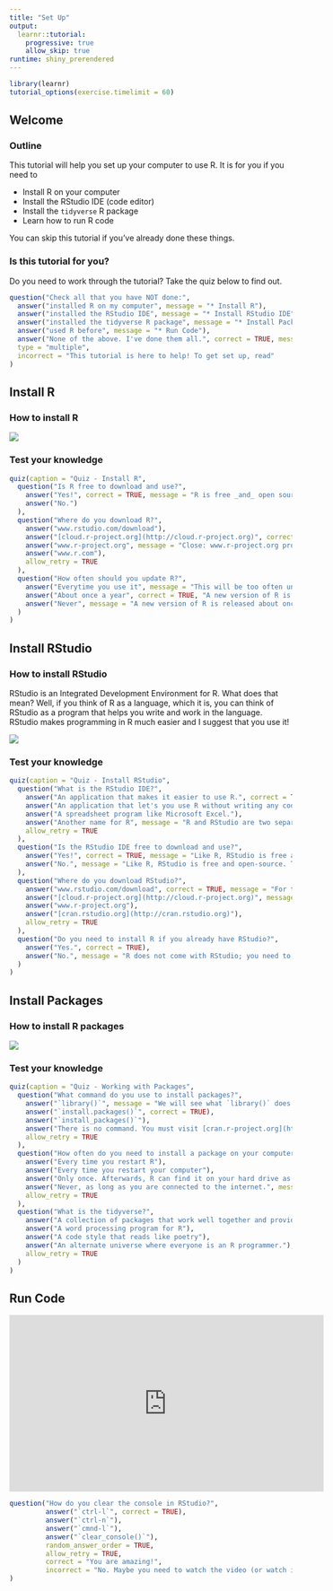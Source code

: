 ```yaml
---
title: "Set Up"
output: 
  learnr::tutorial:
    progressive: true
    allow_skip: true
runtime: shiny_prerendered
---
```


```r
library(learnr)
tutorial_options(exercise.timelimit = 60)
```

## Welcome

### Outline

This tutorial will help you set up your computer to use R. It is for you if you need to

* Install R on your computer
* Install the RStudio IDE (code editor)
* Install the `tidyverse` R package
* Learn how to run R code

You can skip this tutorial if you've already done these things.

### Is this tutorial for you?

Do you need to work through the tutorial? Take the quiz below to find out.


```r
question("Check all that you have NOT done:",
  answer("installed R on my computer", message = "* Install R"),
  answer("installed the RStudio IDE", message = "* Install RStudio IDE"),
  answer("installed the tidyverse R package", message = "* Install Packages"),
  answer("used R before", message = "* Run Code"),
  answer("None of the above. I've done them all.", correct = TRUE, message = "You can skip this tutorial!"),
  type = "multiple",
  incorrect = "This tutorial is here to help! To get set up, read"
)
```

## Install R

### How to install R

![](https://vimeo.com/203516510)

### Test your knowledge

```r
quiz(caption = "Quiz - Install R",
  question("Is R free to download and use?",
    answer("Yes!", correct = TRUE, message = "R is free _and_ open source, which means that anyone can read, use, and copy the source code of the R language."),
    answer("No.")
  ),
  question("Where do you download R?",
    answer("www.rstudio.com/download"),
    answer("[cloud.r-project.org](http://cloud.r-project.org)", correct = TRUE, message = "You can also download R from [cran.r-project.org](http://cran.r-project.org)"),
    answer("www.r-project.org", message = "Close: www.r-project.org provides a link to one the websites above."),
    answer("www.r.com"),
    allow_retry = TRUE
  ),
  question("How often should you update R?",
    answer("Everytime you use it", message = "This will be too often unless you use R very rarely!"),
    answer("About once a year", correct = TRUE, "A new version of R is released about once a year. Update sooner if you encounter a bug that you cannot explain."),
    answer("Never", message = "A new version of R is released about once a year. I'll assume that you are using the newest version of R, which will be the fastest version with the fewest unexpected behaviors." )
  )
)
```

## Install RStudio

### How to install RStudio

RStudio is an Integrated Development Environment for R. What does that mean? Well, if you think of R as a language, which it is, you can think of RStudio as a program that helps you write and work in the language. RStudio makes programming in R much easier and I suggest that you use it!

![](https://vimeo.com/203516968)

### Test your knowledge

```r
quiz(caption = "Quiz - Install RStudio",
  question("What is the RStudio IDE?",
    answer("An application that makes it easier to use R.", correct = TRUE, message = "RStudio organizes your workspace and makes it easier to write, use, debug, and save R code. I highly recommend it and will rely on the RStudio IDE in several tutorials."),
    answer("An application that let's you use R without writing any code", message = "And thank goodness! Code provides a reproducible record of your work, which is essential for data science."),
    answer("A spreadsheet program like Microsoft Excel."),
    answer("Another name for R", message = "R and RStudio are two separate things. R is a language, like English. Think of RStudio as a program that helps you use the language, kind of like how a word processing program helps you write in English."),
    allow_retry = TRUE
  ),
  question("Is the RStudio IDE free to download and use?",
    answer("Yes!", correct = TRUE, message = "Like R, RStudio is free and open-source. There do exist professional versions of RStudio with enhanced features, but we will not rely on those features in these tutorials."),
    answer("No.", message = "Like R, RStudio is free and open-source. There do exist professional versions of RStudio with enhanced features, but we will not rely on those features in these tutorials.")
  ),
  question("Where do you download RStudio?",
    answer("www.rstudio.com/download", correct = TRUE, message = "For these tutorials, download and install the RStudio Desktop Open Source License."),
    answer("[cloud.r-project.org](http://cloud.r-project.org)", message = "This is where you download R, not RStudio."),
    answer("www.r-project.org"),
    answer("[cran.rstudio.org](http://cran.rstudio.org)"),
    allow_retry = TRUE
  ),
  question("Do you need to install R if you already have RStudio?",
    answer("Yes.", correct = TRUE), 
    answer("No.", message = "R does not come with RStudio; you need to install R separately.")
  )
)
```

## Install Packages

### How to install R packages

![](https://vimeo.com/203516241)

### Test your knowledge

```r
quiz(caption = "Quiz - Working with Packages",
  question("What command do you use to install packages?",
    answer("`library()`", message = "We will see what `library()` does later."),
    answer("`install.packages()`", correct = TRUE),
    answer("`install_packages()`"),
    answer("There is no command. You must visit [cran.r-project.org](http://cran.r-project.org) and download packages manually.", message = "R makes it easy to download packages. You connect to the internet and then run one of the commands above."),
    allow_retry = TRUE
  ),
  question("How often do you need to install a package on your computer?",
    answer("Every time you restart R"),
    answer("Every time you restart your computer"),
    answer("Only once. Afterwards, R can find it on your hard drive as needed.", correct = TRUE),
    answer("Never, as long as you are connected to the internet.", message = "This could be true if you are using R over a cloud service. However, if you are using R locally on your own computer, you will need to install each package that you use on your computer."),
    allow_retry = TRUE
  ),
  question("What is the tidyverse?",
    answer("A collection of packages that work well together and provide tools for common data science tasks.", correct = TRUE, message = 'You can install all of the tidyverse packages at once with `install.packages("tidyverse")`.'),
    answer("A word processing program for R"),
    answer("A code style that reads like poetry"),
    answer("An alternate universe where everyone is an R programmer."),
    allow_retry = TRUE
  )
)
```

## Run Code

<iframe width="560" height="315" src="https://www.youtube.com/embed/ufzQxIqNuwM" frameborder="0" allow="accelerometer; autoplay; encrypted-media; gyroscope; picture-in-picture" allowfullscreen></iframe>

```r
question("How do you clear the console in RStudio?",
         answer("`ctrl-l`", correct = TRUE),
         answer("`ctrl-n`"),
         answer("`cmnd-l`"),
         answer("`clear_console()`"),
         random_answer_order = TRUE,
         allow_retry = TRUE,
         correct = "You are amazing!",
         incorrect = "No. Maybe you need to watch the video (or watch it again)."
)
```

